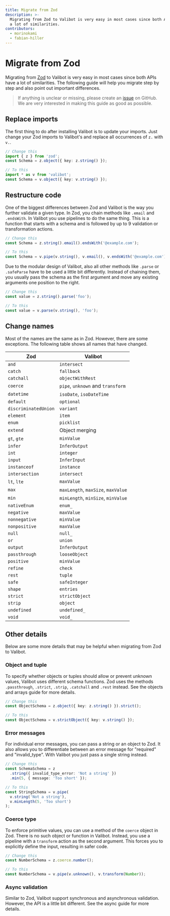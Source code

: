```yaml
---
title: Migrate from Zod
description: >-
  Migrating from Zod to Valibot is very easy in most cases since both APIs have
  a lot of similarities.
contributors:
  - morinokami
  - fabian-hiller
---
```



# Migrate from Zod

Migrating from [Zod](https://zod.dev/) to Valibot is very easy in most cases since both APIs have a lot of similarities. The following guide will help you migrate step by step and also point out important differences.

> If anything is unclear or missing, please create an [issue](https://github.com/fabian-hiller/valibot/issues/new) on GitHub. We are very interested in making this guide as good as possible.

## Replace imports

The first thing to do after <Link href="../installation/">installing</Link> Valibot is to update your imports. Just change your Zod imports to Valibot's and replace all occurrences of `z.` with `v.`.

```ts
// Change this
import { z } from 'zod';
const Schema = z.object({ key: z.string() });

// To this
import * as v from 'valibot';
const Schema = v.object({ key: v.string() });
```

## Restructure code

One of the biggest differences between Zod and Valibot is the way you further validate a given type. In Zod, you chain methods like `.email` and `.endsWith`. In Valibot you use <Link href="../pipelines/">pipelines</Link> to do the same thing. This is a function that starts with a schema and is followed by up to 9 validation or transformation actions.

```ts
// Change this
const Schema = z.string().email().endsWith('@example.com');

// To this
const Schema = v.pipe(v.string(), v.email(), v.endsWith('@example.com'));
```

Due to the modular design of Valibot, also all other methods like `.parse` or `.safeParse` have to be used a little bit differently. Instead of chaining them, you usually pass the schema as the first argument and move any existing arguments one position to the right.

```ts
// Change this
const value = z.string().parse('foo');

// To this
const value = v.parse(v.string(), 'foo');
```

## Change names

Most of the names are the same as in Zod. However, there are some exceptions. The following table shows all names that have changed.

| Zod                  | Valibot                                                                                                                                     |
| -------------------- | ------------------------------------------------------------------------------------------------------------------------------------------- |
| `and`                | <Link href="/api/intersect/">`intersect`</Link>                                                                                             |
| `catch`              | <Link href="/api/fallback/">`fallback`</Link>                                                                                               |
| `catchall`           | <Link href="/api/objectWithRest/">`objectWithRest`</Link>                                                                                   |
| `coerce`             | <Link href="/api/pipe/">`pipe`</Link>, <Link href="/api/unknown/">`unknown`</Link> and <Link href="/api/transform/">`transform`</Link>      |
| `datetime`           | <Link href="/api/isoDate/">`isoDate`</Link>, <Link href="/api/isoDateTime/">`isoDateTime`</Link>                                            |
| `default`            | <Link href="/api/optional/">`optional`</Link>                                                                                               |
| `discriminatedUnion` | <Link href="/api/variant/">`variant`</Link>                                                                                                 |
| `element`            | `item`                                                                                                                                      |
| `enum`               | <Link href="/api/picklist/">`picklist`</Link>                                                                                               |
| `extend`             | <Link href="../intersections/#merge-objects">Object merging</Link>                                                                          |
| `gt`, `gte`          | <Link href="/api/minValue/">`minValue`</Link>                                                                                               |
| `infer`              | <Link href="/api/InferOutput/">`InferOutput`</Link>                                                                                         |
| `int`                | <Link href="/api/integer/">`integer`</Link>                                                                                                 |
| `input`              | <Link href="/api/InferInput/">`InferInput`</Link>                                                                                           |
| `instanceof`         | <Link href="/api/instance/">`instance`</Link>                                                                                               |
| `intersection`       | <Link href="/api/intersect/">`intersect`</Link>                                                                                             |
| `lt`, `lte`          | <Link href="/api/maxValue/">`maxValue`</Link>                                                                                               |
| `max`                | <Link href="/api/maxLength/">`maxLength`</Link>, <Link href="/api/maxSize/">`maxSize`</Link>, <Link href="/api/maxValue/">`maxValue`</Link> |
| `min`                | <Link href="/api/minLength/">`minLength`</Link>, <Link href="/api/minSize/">`minSize`</Link>, <Link href="/api/minValue/">`minValue`</Link> |
| `nativeEnum`         | <Link href="/api/enum_/">`enum_`</Link>                                                                                                     |
| `negative`           | <Link href="/api/maxValue/">`maxValue`</Link>                                                                                               |
| `nonnegative`        | <Link href="/api/minValue/">`minValue`</Link>                                                                                               |
| `nonpositive`        | <Link href="/api/maxValue/">`maxValue`</Link>                                                                                               |
| `null`               | <Link href="/api/null_/">`null_`</Link>                                                                                                     |
| `or`                 | <Link href="/api/union/">`union`</Link>                                                                                                     |
| `output`             | <Link href="/api/InferOutput/">`InferOutput`</Link>                                                                                         |
| `passthrough`        | <Link href="/api/looseObject/">`looseObject`</Link>                                                                                         |
| `positive`           | <Link href="/api/minValue/">`minValue`</Link>                                                                                               |
| `refine`             | <Link href="/api/check/">`check`</Link>                                                                                                     |
| `rest`               | <Link href="/api/tuple/">`tuple`</Link>                                                                                                     |
| `safe`               | <Link href="/api/safeInteger/">`safeInteger`</Link>                                                                                         |
| `shape`              | `entries`                                                                                                                                   |
| `strict`             | <Link href="/api/strictObject/">`strictObject`</Link>                                                                                       |
| `strip`              | <Link href="/api/object/">`object`</Link>                                                                                                   |
| `undefined`          | <Link href="/api/undefined_/">`undefined_`</Link>                                                                                           |
| `void`               | <Link href="/api/void_/">`void_`</Link>                                                                                                     |

## Other details

Below are some more details that may be helpful when migrating from Zod to Valibot.

### Object and tuple

To specify whether objects or tuples should allow or prevent unknown values, Valibot uses different schema functions. Zod uses the methods `.passthrough`, `.strict`, `.strip`, `.catchall` and `.rest` instead. See the <Link href="../objects/">objects</Link> and <Link href="../arrays/">arrays</Link> guide for more details.

```ts
// Change this
const ObjectSchema = z.object({ key: z.string() }).strict();

// To this
const ObjectSchema = v.strictObject({ key: v.string() });
```

### Error messages

For individual error messages, you can pass a string or an object to Zod. It also allows you to differentiate between an error message for "required" and "invalid_type". With Valibot you just pass a single string instead.

```ts
// Change this
const SchemaSchema = z
  .string({ invalid_type_error: 'Not a string' })
  .min(5, { message: 'Too short' });

// To this
const StringSchema = v.pipe(
  v.string('Not a string'),
  v.minLength(5, 'Too short')
);
```

### Coerce type

To enforce primitive values, you can use a method of the `coerce` object in Zod. There is no such object or function in Valibot. Instead, you use a pipeline with a <Link href="/api/transform/">`transform`</Link> action as the second argument. This forces you to explicitly define the input, resulting in safer code.

```ts
// Change this
const NumberSchema = z.coerce.number();

// To this
const NumberSchema = v.pipe(v.unknown(), v.transform(Number));
```

### Async validation

Similar to Zod, Valibot support synchronous and asynchronous validation. However, the API is a little bit different. See the <Link href="../async-validation/">async guide</Link> for more details.
